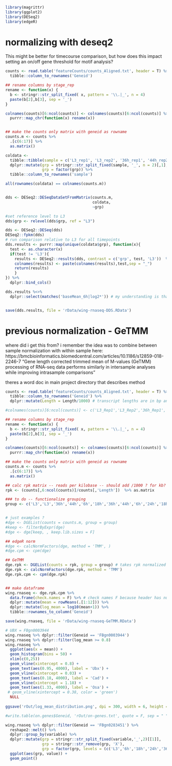```r
library(magrittr)
library(ggplot2)
library(DESeq2)
library(edgeR)
```
# normalizing with deseq2
This might be better for timecourse comparison, but how does this impact setting an on/off gene threshold for motif analysis?
```r
counts <- read.table('featureCounts/counts_Aligned.txt', header = T) %>%
  tibble::column_to_rownames('Geneid') 

## rename columns by stage_rep
rename <- function(x) {
  b <- stringr::str_split_fixed( x, pattern = '\\.|_', n = 4) 
  paste(b[2],b[3], sep = '_')
}

colnames(counts)[6:ncol(counts)] <- colnames(counts)[6:ncol(counts)] %>%
  purrr::map_chr(function(x) rename(x))


## make the counts only matrix with geneid as rowname
counts.m <- counts %>%
  .[c(6:17)] %>%
  as.matrix()

coldata <- 
  tibble::tibble(sample = c('L3_rep1', 'L3_rep2', '36h_rep1', '44h_rep2','6h_rep1','18h_rep1','36h_rep2','44h_rep1','6h_rep2','24h_rep1','18h_rep2','24h_rep2')) %>%
  dplyr::mutate(grp = stringr::str_split_fixed(sample, '_', n = 2)[,1],
                grp = factor(grp)) %>%
  tibble::column_to_rownames('sample') 

all(rownames(coldata) == colnames(counts.m))


dds <- DESeq2::DESeqDataSetFromMatrix(counts.m, 
                                      coldata,
                                      ~grp)

#set reference level to L3
dds$grp <- relevel(dds$grp, ref = "L3")

dds <- DESeq2::DESeq(dds)
DESeq2::fpkm(dds)
# run comparison relative to L3 for all timepoints
dds.results <- purrr::map(unique(coldata$grp), function(x){
  test <- as.character(x)
  if(test != 'L3'){
    results <- DESeq2::results(dds, contrast = c('grp', test, 'L3'))  %>% data.frame()
    colnames(results) <- paste(colnames(results),test,sep = "_")
    return(results)
    }
}) %>%
  dplyr::bind_cols()

dds.results %<>%
  dplyr::select(matches('baseMean_6h|log2*')) # my understanding is that basemean is the same for all samples, so just taking one 


save(dds.results, file = 'rData/wing-rnaseq-DDS.RData')
```

# previous normalization - GeTMM
where did i get this from? 
i remember the idea was to combine between sample normalization with within sample 
here:
https://bmcbioinformatics.biomedcentral.com/articles/10.1186/s12859-018-2246-7
"Gene length corrected trimmed mean of M-values (GeTMM) processing of RNA-seq data performs similarly in intersample analyses while improving intrasample comparisons"

theres a word doc in main project directory that describes method
```r

counts <- read.table('featureCounts/counts_Aligned.txt', header = T) %>%
  tibble::column_to_rownames('Geneid') %>%
  dplyr::mutate(Length = Length/1000) # transcript lengths are in bp and need kb for RPK

#colnames(counts)[6:ncol(counts)] <- c('L3_Rep1','L3_Rep2','36h_Rep1','44h_Rep2','6h_Rep1','18h_Rep1','36h_Rep2','44h_Rep1','6h_Rep2','24h_Rep1','18h_Rep2','24h_Rep2')

## rename columns by stage_rep
rename <- function(x) {
  b <- stringr::str_split_fixed( x, pattern = '\\.|_', n = 4) 
  paste(b[2],b[3], sep = '_')
}

colnames(counts)[6:ncol(counts)] <- colnames(counts)[6:ncol(counts)] %>%
  purrr::map_chr(function(x) rename(x))

## make the counts only matrix with geneid as rowname
counts.m <- counts %>%
  .[c(6:17)] %>%
  as.matrix()

## calc rpk matrix -- reads per kilobase -- should add /1000 ? for kb?
rpk <- (counts[,6:ncol(counts)]/counts[,'Length'])  %>% as.matrix


```


```r
### to do -- functionalize grouping
group <- c('L3','L3','36h','44h','6h','18h','36h','44h','6h','24h','18h','24h')


# just examples ?
#dge <- DGEList(counts = counts.m, group = group) 
#keep <- filterByExpr(dge)
#dge <- dge[keep, , keep.lib.sizes = F]

## edgeR norm
#dge <- calcNormFactors(dge, method = 'TMM', ) 
#dge.cpm <- cpm(dge)

## GeTMM
dge.rpk <- DGEList(counts = rpk, group = group) # takes rpk normalized counts as input
dge.rpk <- calcNormFactors(dge.rpk, method = 'TMM')
dge.rpk.cpm <- cpm(dge.rpk)


## make dataframe
wing.rnaseq <- dge.rpk.cpm %>%
  data.frame(check.names = F) %>% # check names F because header has numeric names
  dplyr::mutate(mean = rowMeans(.[1:12])) %>%
  dplyr::mutate(log_mean = log10(mean+1)) %>%
  tibble::rownames_to_column('Geneid') 

save(wing.rnaseq, file = 'rData/wing-rnaseq-GeTMM.RData')
```


```r
# UBX = FBgn0003944 
wing.rnaseq %>% dplyr::filter(Geneid == 'FBgn0003944')
wing.rnaseq %>% dplyr::filter(log_mean >= 0.8)
wing.rnaseq %>%
  ggplot(aes(x = mean)) + 
  geom_histogram(bins = 50) +
  xlim(c(0,25))
  geom_vline(xintercept = 0.8) +
  geom_text(aes(0.95, 4000), label = 'Ubx') +
  geom_vline(xintercept = 0.03) +
  geom_text(aes(0.18, 4000), label = 'Cad') +
  geom_vline(xintercept = 1.18) +
  geom_text(aes(1.33, 4000), label = 'Osa') +
 # geom_vline(xintercept = 0.38, color = 'green') 
  NULL
  
ggsave('rOut/log_mean_distribution.png', dpi = 300, width = 6, height = 5)

#write.table(on.genes$Geneid, 'rOut/on-genes.txt', quote = F, sep = " ", row.names = F, col.names = F)
```


```r
wing.rnaseq %>% dplyr::filter(Geneid == 'FBgn0283451') %>% 
  reshape2::melt() %>%
  dplyr::group_by(variable) %>%
  dplyr::mutate(grp = stringr::str_split_fixed(variable,'_',2)[[1]],
                grp = stringr::str_remove(grp, 'X'),
                grp = factor(grp, levels = (c('L3','6h','18h','24h','36h','44h')))) %>%
  ggplot(aes(grp, value)) +
  geom_point()
```

